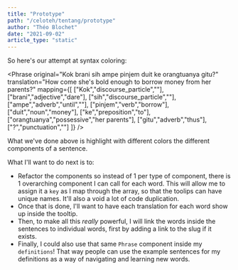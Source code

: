 ```yaml
---
title: "Prototype"
path: "/celoteh/tentang/prototype"
author: "Théo Blochet"
date: "2021-09-02"
article_type: "static"
---
```



So here's our attempt at syntax coloring: 

<Phrase 
    original="Kok brani sih ampe pinjem duit ke orangtuanya gitu?"
    translation="How come she's bold enough to borrow money from her parents?"
     mapping={[
        ["Kok","discourse_particle",""],
        ["brani","adjective","dare"],
        ["sih","discourse_particle",""],
        ["ampe","adverb","until",""],
        ["pinjem","verb","borrow"],
        ["duit","noun","money"],
        ["ke","preposition","to"],
        ["orangtuanya","possessive","her parents"],
        ["gitu","adverb","thus"],
        ["?","punctuation",""]
        ]}
   />

What we've done above is highlight with different colors the different components of a sentence. 

What I'll want to do next is to:
* Refactor the components so instead of 1 per type of component, there is 1 overarching component I can call for each word. This will allow me to assign it a `key` as I map through the array, so that the toolips can have unique names. It'll also a void a lot of code duplication. 
* Once that is done, I'll want to have each translation for each word show up inside the tooltip. 
* Then, to make all this _really_ powerful, I will link the words inside the sentences to individual words, first by adding a link to the slug if it exists. 
* Finally, I could also use that same `Phrase` component inside my `definitions`! That way people can use the example sentences for my definitions as a way of navigating and learning new words. 
